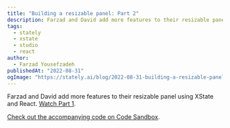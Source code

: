 ```yaml
---
title: "Building a resizable panel: Part 2"
description: Farzad and David add more features to their resizable panel using XState and React.
tags:
  - stately
  - xstate
  - studio
  - react
author:
  - Farzad Yousefzadeh
publishedAt: "2022-08-31"
ogImage: "https://stately.ai/blog/2022-08-31-building-a-resizable-panel.png"
---
```


Farzad and David add more features to their resizable panel using XState and React. [Watch Part 1](/blog/building-a-resizable-panel).

[Check out the accompanying code on Code Sandbox](https://codesandbox.io/s/resizable-panel-example-jjgkzl?file=/src/index.tsx).

<Youtube id="OoE9DykTDC8" />